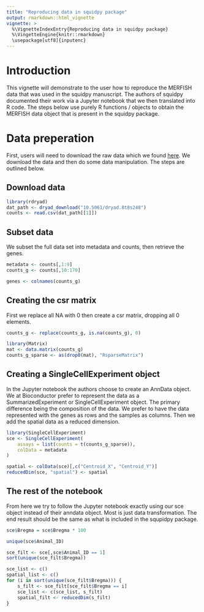 ```yaml
---
title: "Reproducing data in squidpy package"
output: rmarkdown::html_vignette
vignette: >
  %\VignetteIndexEntry{Reproducing data in squidpy package}
  %\VingetteEngine{knitr::rmarkdown}
  \usepackage[utf8]{inputenc}
---
```


# Introduction

This vignette will demonstrate to the user how to reproduce the MERFISH data
that was used in the squidpy manuscript. The authors of squidpy documented their
work via a Jupyter notebook that we then translated into R code. The steps below
use purely R functions / objects to obtain the MERFISH data object that is
present in the squidpy package.

<!-- TODO: Add references to manuscript and github for squidpy -->

# Data preperation

First, users will need to download the raw data which we found
[here](https://datadryad.org/stash/dataset/doi:10.5061/dryad.8t8s248). We
download the data and then do some data manipulation. The steps are outlined
below.

## Download data

```r
library(rdryad)
dat_path <- dryad_download("10.5061/dryad.8t8s248")
counts <- read.csv(dat_path[[1]])
``` 

## Subset data

We subset the full data set into metadata and counts, then retrieve the genes.

```r
metadata <- counts[,1:9]
counts_g <- counts[,10:170]

genes <- colnames(counts_g)
```

## Creating the csr matrix

First we replace all NA with 0 then create a csr matrix, dropping all 0
elements.

```r
counts_g <- replace(counts_g, is.na(counts_g), 0)

library(Matrix)
mat <- data.matrix(counts_g)
counts_g_sparse <- as(drop0(mat), "RsparseMatrix")
```

## Creating a SingleCellExperiment object

In the Jupyter notebook the authors choose to create an AnnData object. We at
Bioconductor prefer to represent the data as a SummarizedExperiment or
SingleCellExperiment object. The primary difference being the composition of the
data. We prefer to have the data represented with the genes as rows and the
samples as columns. Then we add the spatial data as a reduced dimension.

```r
library(SingleCellExperiment)
sce <- SingleCellExperiment(
    assays = list(counts = t(counts_g_sparse)),
    colData = metadata
)

spatial <- colData(sce)[,c("Centroid_X", "Centroid_Y")]
reducedDim(sce, "spatial") <- spatial
```

## The rest of the notebook

From here we try to follow the Jupyter notebook exactly using our sce object
instead of their anndata object. Most is just data transformation. The end
result should be the same as what is included in the squpidpy package.

```r
sce$Bregma = sce$Bregma * 100

unique(sce$Animal_ID)

sce_filt <- sce[,sce$Animal_ID == 1]
sort(unique(sce_filt$Bregma))

sce_list <- c()
spatial_list <- c()
for (i in sort(unique(sce_filt$Bregma))) {
    s_filt <- sce_filt[sce_filt$Bregma == i]
    sce_list <- c(sce_list, s_filt)
    spatial_filt <- reducedDim(s_filt)
}
```

